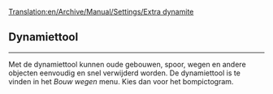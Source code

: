 [[Translation:en/Archive/Manual/Settings/Extra dynamite]]

== '''Dynamiettool''' ==

----
Met de dynamiettool kunnen oude gebouwen, spoor, wegen en andere objecten eenvoudig en snel verwijderd worden. De dynamiettool is te vinden in het ''Bouw wegen'' menu. Kies dan voor het bompictogram.